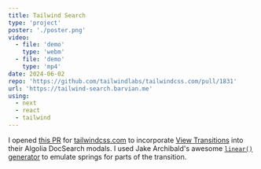 ```yaml
---
title: Tailwind Search
type: 'project'
poster: './poster.png'
video:
  - file: 'demo'
    type: 'webm'
  - file: 'demo'
    type: 'mp4'
date: 2024-06-02
repo: 'https://github.com/tailwindlabs/tailwindcss.com/pull/1831'
url: 'https://tailwind-search.barvian.me'
using:
  - next
  - react
  - tailwind
---
```


I opened [this PR](https://github.com/tailwindlabs/tailwindcss.com/pull/1831) for [tailwindcss.com](https://tailwindcss.com) to incorporate [View Transitions](https://developer.mozilla.org/en-US/docs/Web/API/View_Transitions_API)
into their Algolia DocSearch modals. I used Jake Archibald's awesome [`linear()` generator](https://linear-easing-generator.netlify.app/) to emulate springs for
parts of the transition.
